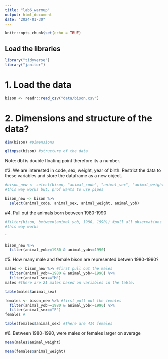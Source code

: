 ```yaml
---
title: "lab6_warmup"
output: html_document
date: "2024-01-30"
---
```


```r
knitr::opts_chunk$set(echo = TRUE)
```

## Load the libraries 
```r
library("tidyverse")
library("janitor")
```

# 1. Load the data 
```r
bison <- readr::read_csv("data/bison.csv")
```
# 2. Dimensions and structure of the data? 
```r
dim(bison) #Dimensions
```

```r
glimpse(bison) #structure of the data
```
Note: dbl is double floating point therefore its a number. 

#3. We are interested in code, sex, weight, year of birth. Restrict the data to these variables and store the dataframe as a new object. 
```r
#bison_new <- select(bison, "animal_code", "animal_sex", "animal_weight", "animal_yob")
#this way works but, prof wants to use pipes
```

```r
bison_new <- bison %>%
  select(animal_code, animal_sex, animal_weight, animal_yob)
```

#4. Pull out the animals born between 1980-1990 
```r
#filter(bison, between(animal_yob, 1980, 1990)) #pull all observations for animal_yob 1980-1990
#this way works 
```
ˆ
```r
bison_new %>%
  filter(animal_yob>=1980 & animal_yob<=1990)
```

#5. How many male and female bison are represented betwen 1980-1990?
```r
males <- bison_new %>% #first pull out the males 
  filter(animal_yob>=1980 & animal_yob<=1990) %>%
  filter(animal_sex=="M")
males #there are 21 males based on variables in the table. 

table(males$animal_sex)
```

```r
females <- bison_new %>% #first pull out the females 
  filter(animal_yob>=1980 & animal_yob<=1990) %>%
  filter(animal_sex=="F")
females # 

table(females$animal_sex) #There are 414 females 
```


#6. Between 1980-1990, were males or females larger on average
```r
mean(males$animal_weight)
```

```r
mean(females$animal_weight)
```

